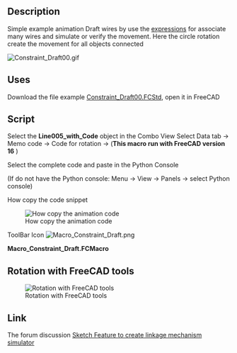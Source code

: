 <languages/>
<translate>
<!--T:1-->
{{Macro
|Name=Constraint Draft
|Icon=Macro_Constraint_Draft.png
|Description=Create simulation using the [[Expressions|expressions]] for link all objects (This macro run with FreeCAD version 16 ).
|Author=Mario52
|Version=1.0
|Date=2017-04-19
|FCVersion=0.16
|Download=The file example [http://forum.freecadweb.org/download/file.php?id=36559 Constraint_Draft00.FCStd]<br />[https://www.freecadweb.org/wiki/images/d/d8/Macro_Constraint_Draft.png ToolBar Icon]
}}

==Description== <!--T:2-->

<!--T:3-->
Simple example animation Draft wires by use the [[Expressions|expressions]] for associate many wires and simulate or verify the movement. Here the circle rotation create the movement for all objects connected

<!--T:4-->
[[File:Constraint Draft00.gif]]
{{Caption|Animation use the constraint expression}}

==Uses== <!--T:5-->

<!--T:6-->
Download the file example [http://forum.freecadweb.org/download/file.php?id=36559 Constraint_Draft00.FCStd], open it in FreeCAD

==Script== <!--T:7-->

<!--T:8-->
Select the '''Line005_with_Code''' object in the Combo View Select Data tab → Memo code → Code for rotation → {{KEY| ... }}  ('''This macro run with FreeCAD version 16''' )

<!--T:9-->
Select the complete code and paste in the Python Console 

<!--T:10-->
(If do not have the Python console: Menu → View → Panels → select Python console)

<!--T:11-->
How copy the code snippet

<!--T:12-->
[[File:Constraint_Draft_Code01.gif|How copy the animation code]]

</translate>
ToolBar Icon [[Image:Macro_Constraint_Draft.png]]

'''Macro_Constraint_Draft.FCMacro'''

{{MacroCode|code=

# Copy and pate this snippet in the FreeCAD console Python 
# mario52 19/04/2017

import FreeCADGui
import FreeCAD

#FreeCAD.Console.PrintMessage(str(FreeCAD.Version()) + "\n")
if int(FreeCAD.Version()[1]) == 16:    # Version de FreeCAD
    try:
        for i in range(0,360,5):
            App.getDocument("Constraint_Draft00").Circle.Placement=App.Placement(App.Vector(0,0,0), App.Rotation(i,0,0), App.Vector(0,0,0))
            FreeCADGui.updateGui()
            FreeCAD.ActiveDocument.recompute()
    except Exception:
        FreeCAD.Console.PrintMessage("You must download the Constraint_Draft00.FCStd file for run this macro" + "\n")
        import webbrowser 
        webbrowser.open("http://forum.freecadweb.org/download/file.php?id=36559")

else:
    FreeCAD.Console.PrintError("This macro run with the FreeCAD.Version 16 " + "\n")

}}

<translate>

==Rotation with FreeCAD tools== <!--T:13-->

<!--T:14-->
[[File:Constraint Draft01.gif|Rotation with FreeCAD tools]]

==Link== <!--T:15-->

<!--T:16-->
The forum discussion [https://www.forum.freecadweb.org/viewtopic.php?f=22&t=21778&sid=28247565010ecdef0aa4f5c69e58f672 Sketch Feature to create linkage mechanism simulator]
</translate>